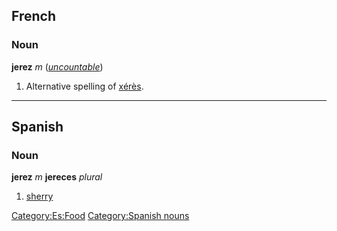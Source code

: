 ==French==
===Noun===
'''jerez''' ''m'' (''[[uncountable]]'')

#Alternative spelling of [[xérès]].

----
==Spanish==
===Noun===
'''jerez''' ''m'' '''jereces''' ''plural''
#[[sherry]]

[[Category:Es:Food]]
[[Category:Spanish nouns]]
